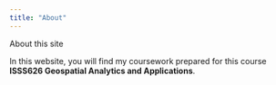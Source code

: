 ```yaml
---
title: "About"
---
```


About this site

In this website, you will find my coursework prepared for this course **ISSS626 Geospatial Analytics and Applications**.
